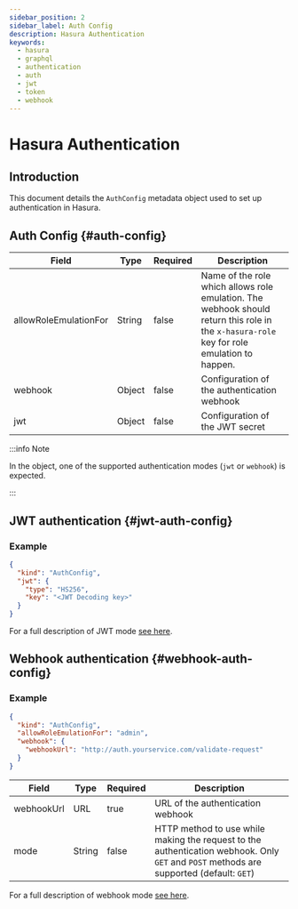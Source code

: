 ```yaml
---
sidebar_position: 2
sidebar_label: Auth Config
description: Hasura Authentication
keywords:
  - hasura
  - graphql
  - authentication
  - auth
  - jwt
  - token
  - webhook
---
```


# Hasura Authentication

## Introduction

This document details the `AuthConfig` metadata object used to set up authentication in Hasura.

## Auth Config {#auth-config}

| Field                 | Type   | Required | Description                                                                                                                                |
|-----------------------|--------|----------|--------------------------------------------------------------------------------------------------------------------------------------------|
| allowRoleEmulationFor | String | false    | Name of the role which allows role emulation. The webhook should return this role in the `x-hasura-role` key for role emulation to happen. |
| webhook               | Object | false    | Configuration of the authentication webhook                                                                                                |
| jwt                   | Object | false    | Configuration of the JWT secret                                                                                                            |

:::info Note

In the object, one of the supported authentication modes (`jwt` or `webhook`) is expected.

:::

## JWT authentication {#jwt-auth-config}

### Example

```json
{
  "kind": "AuthConfig",
  "jwt": {
    "type": "HS256",
    "key": "<JWT Decoding key>"
  }
}
```

For a full description of JWT mode [see here](./jwt.mdx).

## Webhook authentication {#webhook-auth-config}

### Example

```json
{
  "kind": "AuthConfig",
  "allowRoleEmulationFor": "admin",
  "webhook": {
    "webhookUrl": "http://auth.yourservice.com/validate-request"
  }
}
```

| Field      | Type   | Required | Description                                                                                                                             |
|------------|--------|----------|-----------------------------------------------------------------------------------------------------------------------------------------|
| webhookUrl | URL    | true     | URL of the authentication webhook                                                                                                       |
| mode       | String | false    | HTTP method to use while making the request to the authentication webhook. Only `GET` and `POST` methods are supported (default: `GET`) |

For a full description of webhook mode [see here](./webhook.mdx).